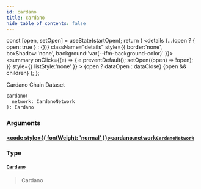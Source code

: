 ```yaml
---
id: cardano
title: cardano
hide_table_of_contents: false
---
```







  const [open, setOpen] = useState(startOpen);
  return (
    <details {...(open ? { open: true } : {})} className="details" style={{ border:'none', boxShadow:'none', background:'var(--ifm-background-color)' }}>
      <summary
        onClick={(e) => {
          e.preventDefault();
          setOpen((open) => !open);
        }}
        style={{ listStyle:'none' }}
      >
      {open ? dataOpen : dataClose}
      </summary>
      {open && children}
    </details>
  );
};








Cardano Chain Dataset


```graphql
cardano(
  network: CardanoNetwork
): Cardano
```




### Arguments

#### [<code style={{ fontWeight: 'normal' }}>cardano.<b>network</b></code>](#)<Bullet />[`CardanoNetwork`](/docs/graphql-reference/enums/cardano-network) <Badge class="badge badge--secondary" text="enum"/> 
> 
> 
> 
> 

### Type

#### [`Cardano`](/docs/graphql-reference/objects/cardano) <Badge class="badge badge--secondary" text="object"/> 
> 
> 
> Cardano
> 



